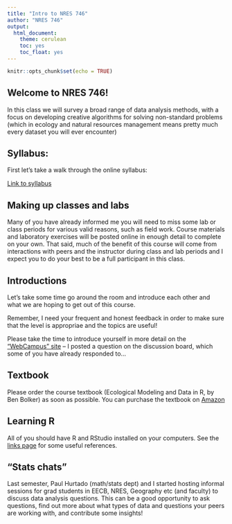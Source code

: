 ```yaml
---
title: "Intro to NRES 746"
author: "NRES 746"
output: 
  html_document: 
    theme: cerulean
    toc: yes
    toc_float: yes
---
```


```r
knitr::opts_chunk$set(echo = TRUE)
```

## Welcome to NRES 746!
In this class we will survey a broad range of data analysis methods, with a focus on developing creative algorithms for solving non-standard problems (which in ecology and natural resources management means pretty much every dataset you will ever encounter)

## Syllabus:
First let's take a walk through the online syllabus:

[Link to syllabus](https://kevintshoemaker.github.io/NRES-746/)

## Making up classes and labs
Many of you have already informed me you will need to miss some lab or class periods for various valid reasons, such as field work. Course materials and laboratory exercises will be posted online in enough detail to complete on your own. That said, much of the benefit of this course will come from interactions with peers and the instructor during class and lab periods and I expect you to do your best to be a full participant in this class.  

## Introductions
Let's take some time go around the room and introduce each other and what we are hoping to get out of this course. 

Remember, I need your frequent and honest feedback in order to make sure that the level is appropriae and the topics are useful!

Please take the time to introduce yourself in more detail on the ["WebCampus" site](https://unr.instructure.com/courses/4594) -- I posted a question on the discussion board, which some of you have already responded to...  

## Textbook
Please order the course textbook (Ecological Modeling and Data in R, by Ben Bolker) as soon as possible. You can purchase the textbook on [Amazon](https://www.amazon.com/Ecological-Models-Data-Benjamin-Bolker/dp/0691125228)

## Learning R
All of you should have R and RStudio installed on your computers. See the [links page](https://kevintshoemaker.github.io/NRES-746/) for some useful references.

## "Stats chats"
Last semester, Paul Hurtado (math/stats dept) and I started hosting informal sessions for grad students in EECB, NRES, Geography etc (and faculty) to discuss data analysis questions. This can be a good opportunity to ask questions, find out more about what types of data and questions your peers are working with, and contribute some insights!










